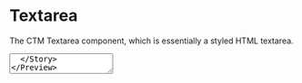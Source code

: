

<Meta title="Components|Textarea" component={TextArea} />

# Textarea

The CTM Textarea component, which is essentially a styled HTML textarea.

<Preview>
  <Story name="textarea">
    <TextArea id='demo' bordered />
  </Story>
</Preview>

<Story name="textarea with props" decorators={[withKnobs]} parameters={{ docs: { disable: true } }}>
  {() => {
    const id = text('ID', 'input-one');
    const name = text('Name', 'input-one');
    const label = text('Label', 'Label');
    const placeholder = text('Placeholder', 'Placeholder Text');
    const TextareaValue = text('Value', '');
    const bordered = boolean('Bordered', true);
    const disabled = boolean('Disabled', false);
    const required = boolean('Required', false);
    const isPrefill = boolean('Prefilled', false);
    const rows = text('Rows', '6'); // can be set via the css width property
    const wrap = select('Wrap', ['hard', 'soft'], 'soft');
    const readonly = boolean('Readonly', false);
    const maxLength = text('Maxlength', '');
    const maxChars = text('Maxchars', '500');
    const disableFieldset = boolean('disableFieldset', false);
    return (
      <TextareaDemoView
        id={id}
        name={name}
        label={label}
        placeholder={placeholder}
        value={TextareaValue}
        bordered={bordered}
        disabled={disabled}
        required={required}
        isPrefill={isPrefill}
        rows={rows}
        wrap={wrap}
        readonly={readonly}
        maxLength={maxLength}
        maxChars={maxChars}
        disableFieldset={disableFieldset}
      />
    );
  }}
</Story>

### Props

<Props of={TextArea} />
